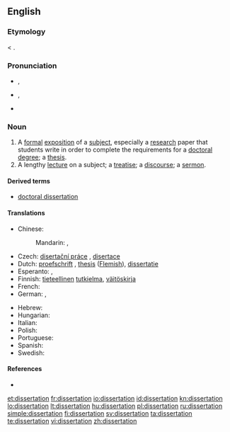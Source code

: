 ==English==

===Etymology===
{{etyl|la}} {{term|dissertationem}} < {{term|dissertare}}.

===Pronunciation===
* {{a|RP}} {{IPA|/ˌdɪsəˈteɪʃən/}}, {{SAMPA|/%dIs@"teIS@n/}}
* {{a|GenAm}} {{IPA|/ˌdɪsɚˈteɪʃən/}}, {{SAMPA|/%dIs@`"teIS@n/}}
* {{rhymes|eɪʃən}}

===Noun===
{{en-noun}}

# A [[formal]] [[exposition]] of a [[subject]], especially a [[research]] paper that students write in order to complete the requirements for a [[doctoral]] [[degree]]; a [[thesis]].
# A lengthy [[lecture]] on a subject; a [[treatise]]; a [[discourse]]; a [[sermon]].

====Derived terms====
* [[doctoral dissertation]]

====Translations====
{{trans-top|formal exposition of a subject}}
* Chinese:
*: Mandarin: {{t-|cmn|論文|sc=Hani}}, {{t-|cmn|论文|tr=lùnwén|sc=Hani}}
* Czech: [[disertační práce]] {{f}}, [[disertace]] {{f}}
* Dutch: [[proefschrift]] {{n}}, [[thesis]] {{f}} ([[Flemish]]), [[dissertatie]] {{f}}
* Esperanto: {{t|eo|disertaĵo}}, {{t|eo|disertacio}}
* Finnish: [[tieteellinen]] [[tutkielma]], [[väitöskirja]]
* French: {{t|fr|dissertation|f}}
* German: {{t+|de|Doktorarbeit|f}}, {{t-|de|Dissertation|f}}
{{trans-mid}}
* Hebrew: {{t|he|תזה|f}}
* Hungarian: {{t|hu|disszertáció}}
* Italian: {{t-|it|dissertazione}}
* Polish: {{t-|pl|doktorat|m}}
* Portuguese: {{t+|pt|dissertação}}
* Spanish: {{t|es|disertación|f}}
* Swedish: {{t+|sv|avhandling}}
{{trans-bottom}}

====References====
* {{R:OED2}}

[[et:dissertation]]
[[fr:dissertation]]
[[io:dissertation]]
[[id:dissertation]]
[[kn:dissertation]]
[[lo:dissertation]]
[[lt:dissertation]]
[[hu:dissertation]]
[[pl:dissertation]]
[[ru:dissertation]]
[[simple:dissertation]]
[[fi:dissertation]]
[[sv:dissertation]]
[[ta:dissertation]]
[[te:dissertation]]
[[vi:dissertation]]
[[zh:dissertation]]